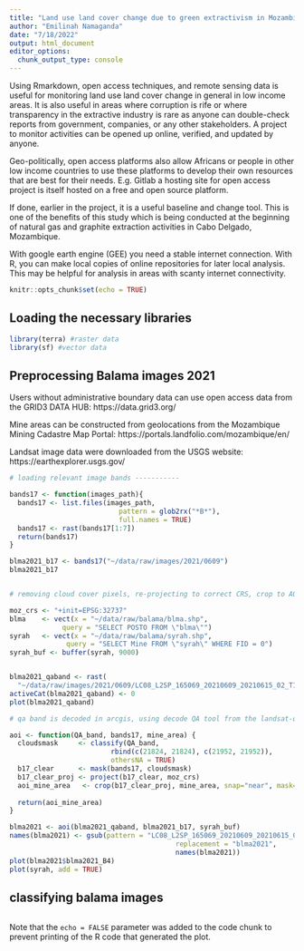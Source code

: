 ```yaml
---
title: "Land use land cover change due to green extractivism in Mozambique"
author: "Emilinah Namaganda"
date: "7/18/2022"
output: html_document
editor_options: 
  chunk_output_type: console
---
```


Using Rmarkdown, open access techniques, and remote sensing data is useful for
monitoring land use land cover change in general in low income areas. It is also
useful in areas where corruption is rife or where transparency in the extractive
industry is rare as anyone can double-check reports from government, companies, 
or any other stakeholders. A project to monitor activities can be opened up
online, verified, and updated by anyone.

Geo-politically, open access platforms also allow Africans or people in other low
income countries to use these platforms to develop their own resources that are
best for their needs. E.g. Gitlab a hosting site for open access project is itself
hosted on a free and open source platform.

If done, earlier in the project, it is
a useful baseline and change tool. This is one of the benefits of this study 
which is being conducted at the beginning of natural gas and graphite extraction 
activities in Cabo Delgado, Mozambique.

With google earth engine (GEE) you need a stable internet connection. With R, 
you can make local copies of online repositories for later local analysis. 
This may be helpful for analysis in areas with scanty internet connectivity.

```r
knitr::opts_chunk$set(echo = TRUE)
```

## Loading the necessary libraries

```r
library(terra) #raster data
library(sf) #vector data
```

## Preprocessing Balama images 2021

Users without administrative boundary data can use open access data from the 
GRID3 DATA HUB: https://data.grid3.org/

Mine areas can be constructed from geolocations from the Mozambique Mining
Cadastre Map Portal: https://portals.landfolio.com/mozambique/en/

Landsat image data were downloaded from the USGS website:
https://earthexplorer.usgs.gov/

```r

# loading relevant image bands -----------

bands17 <- function(images_path){
  bands17 <- list.files(images_path,
                           pattern = glob2rx("*B*"), 
                           full.names = TRUE)
  bands17 <- rast(bands17[1:7])
  return(bands17)
}

blma2021_b17 <- bands17("~/data/raw/images/2021/0609")
blma2021_b17


# removing cloud cover pixels, re-projecting to correct CRS, crop to AOI ------

moz_crs <- "+init=EPSG:32737"  
blma    <- vect(x = "~/data/raw/balama/blma.shp",
             query = "SELECT POSTO FROM \"blma\"")
syrah   <- vect(x = "~/data/raw/balama/syrah.shp",
              query = "SELECT Mine FROM \"syrah\" WHERE FID = 0")
syrah_buf <- buffer(syrah, 9000)


blma2021_qaband <- rast(
  "~/data/raw/images/2021/0609/LC08_L2SP_165069_20210609_20210615_02_T1_QA_PIXEL.TIF")
activeCat(blma2021_qaband) <- 0
plot(blma2021_qaband)

# qa band is decoded in arcgis, using decode QA tool from the landsat-qa-arcgis-toolbox v.1.5.1, downloaded from the usgs landsat website.

aoi <- function(QA_band, bands17, mine_area) {
  cloudsmask     <- classify(QA_band, 
                         rbind(c(21824, 21824), c(21952, 21952)),
                         othersNA = TRUE) 
  b17_clear      <- mask(bands17, cloudsmask)
  b17_clear_proj <- project(b17_clear, moz_crs)
  aoi_mine_area   <- crop(b17_clear_proj, mine_area, snap="near", mask=TRUE)
  
  return(aoi_mine_area)
}

blma2021 <- aoi(blma2021_qaband, blma2021_b17, syrah_buf)
names(blma2021) <- gsub(pattern = "LC08_L2SP_165069_20210609_20210615_02_T1_SR",
                                         replacement = "blma2021",
                                         names(blma2021))
plot(blma2021$blma2021_B4)
plot(syrah, add = TRUE) 

```

## classifying balama images

```r

```


Note that the `echo = FALSE` parameter was added to the code chunk to prevent
printing of the R code that generated the plot.
